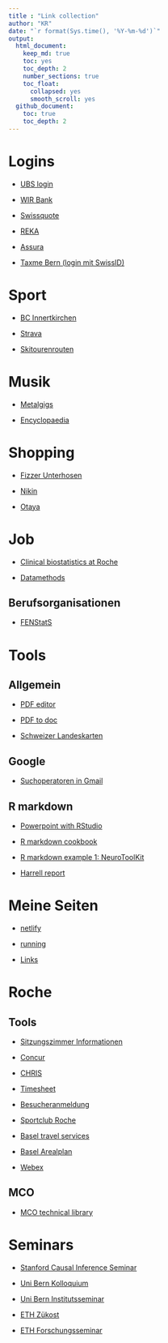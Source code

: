 ```yaml
---
title : "Link collection"
author: "KR"
date: "`r format(Sys.time(), '%Y-%m-%d')`"
output: 
  html_document:
    keep_md: true
    toc: yes
    toc_depth: 2
    number_sections: true
    toc_float:
      collapsed: yes
      smooth_scroll: yes
  github_document: 
    toc: true
    toc_depth: 2
---
```



# Logins

* [UBS login](https://ebanking-ch2.ubs.com/workbench/WorkbenchOpenAction.do?login&)

* [WIR Bank](https://wwwsec.wir.ch/authen/login)

* [Swissquote](https://trade.swissquote.ch/my.policy)

* [REKA](https://reka.ch/de/rekageld/login-kundenportal)

* [Assura](https://www.e-assura.ch/account/Login.aspx)

* [Taxme Bern (login mit SwissID)](https://www.belogin.directories.be.ch/cms/de/welcome.html)

# Sport

* [BC Innertkirchen](https://www.bcinnertkirchen.ch/)

* [Strava](https://www.strava.com/dashboard)

* [Skitourenrouten](https://map.geo.admin.ch/?topic=ech&lang=de&bgLayer=ch.swisstopo.pixelkarte-farbe&layers=ch.swisstopo-karto.skitouren&layers_opacity=0.8&E=2653162.27&N=1171650.86&zoom=7)

# Musik

* [Metalgigs](https://metalgigs.ch/konzerte)

* [Encyclopaedia](https://www.metal-archives.com/)

# Shopping

* [Fizzer Unterhosen](https://www.flizzer.ch/)

* [Nikin](https://nikin.ch/)

* [Otaya](https://otaya.de/)

# Job

* [Clinical biostatistics at Roche](https://numbersman77.github.io/pharma/pharma.html)

* [Datamethods](https://discourse.datamethods.org/t/welcome-to-datamethods/8)

## Berufsorganisationen

* [FENStatS](https://www.fenstats.eu/acc_application)

# Tools

## Allgemein

* [PDF editor](https://pdfbob.com/editor/)

* [PDF to doc](https://pdf2doc.com/de/)

* [Schweizer Landeskarten](https://map.geo.admin.ch/?topic=swisstopo)

## Google

* [Suchoperatoren in Gmail](https://support.google.com/mail/answer/7190?hl=de)

## R markdown

* [Powerpoint with RStudio](https://support.rstudio.com/hc/en-us/articles/360004672913-Rendering-PowerPoint-Presentations-with-RStudio)

* [R markdown cookbook](https://bookdown.org/yihui/rmarkdown-cookbook/)

* [R markdown example 1: NeuroToolKit](NeuroToolKit Exploratory Analysis)

* [Harrell report](http://hbiostat.org/R/hreport/)

# Meine Seiten

* [netlify](https://numbersman77.netlify.app/)

* [running](https://rufi77.github.io/running/)

* [Links](https://rufi77.github.io/links/links.html)

# Roche

## Tools

* [Sitzungszimmer Informationen](http://cafm:18070/case/PSS/5472_SiZi/Forms/RoomListForm.aspx?2)

* [Concur](https://eu1.concursolutions.com/home.asp)

* [CHRIS](https://oneportal.roche.com/irj/portal/simplyone/home)

* [Timesheet](http://plansourcetime.roche.com/)

* [Besucheranmeldung](http://besucher.bas.roche.com/Forms/Logout.aspx)

* [Sportclub Roche](https://scroche.ch/sektionen1)

* [Basel travel services](https://sites.google.com/roche.com/basel-travel-services/home)

* [Basel Arealplan](https://sites.google.com/roche.com/realestatemanagement/services/site-map)

* [Webex](https://roche.webex.com/webappng/sites/roche/dashboard?siteurl=roche&from_login=true)

## MCO 

* [MCO technical library](https://recpoint.roche.com/rc/0571/MCO%20Technical%20Library/Forms/AllItems.aspx?RootFolder=%2Frc%2F0571%2FMCO%20Technical%20Library&&InitialTabId=Ribbon%2EDocument&VisibilityContext=WSSTabPersistence)

# Seminars

* [Stanford Causal Inference Seminar](https://sites.google.com/view/ocis/)

* [Uni Bern Kolloquium](https://www.imsv.unibe.ch/research/talks/colloquia/index_eng.html)

* [Uni Bern Institutsseminar](https://www.imsv.unibe.ch/research/talks/institute_seminar/index_eng.html)

* [ETH Zükost](https://math.ethz.ch/sfs/news-and-events/seminar-applied-statistics.html)

* [ETH Forschungsseminar](https://math.ethz.ch/sfs/news-and-events/research-seminar.html)


